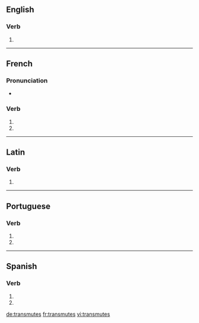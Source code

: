 {{also|transmutés}}
==English==

===Verb===
{{head|en}}

# {{en-third-person singular of|transmute}}

----

==French==

===Pronunciation===
* {{homophones|lang=fr|transmute|transmutent}}

===Verb===
{{fr-verb-form}}

# {{conjugation of|transmuter||2|s|pres|ind|lang=fr}}
# {{conjugation of|transmuter||2|s|pres|sub|lang=fr}}

----

==Latin==

===Verb===
{{la-verb-form|trānsmūtēs}}

# {{conjugation of|trānsmūtō||2|s|pres|act|sub|lang=la}}

----

==Portuguese==

===Verb===
{{pt-verb-form}}

# {{conjugation of|transmutar||2|s|present|subjunctive|lang=pt}}
# {{conjugation of|transmutar||2|s|negative|imperative|lang=pt}}

----

==Spanish==

===Verb===
{{es-verb-form|transmutar}}

# {{es-verb form of|ending=ar|mood=imperative|sense=negative|pers=2|formal=no|number=singular|transmutar}}
# {{es-verb form of|ending=ar|mood=subjunctive|tense=present|pers=2|formal=no|number=singular|transmutar}}

[[de:transmutes]]
[[fr:transmutes]]
[[vi:transmutes]]